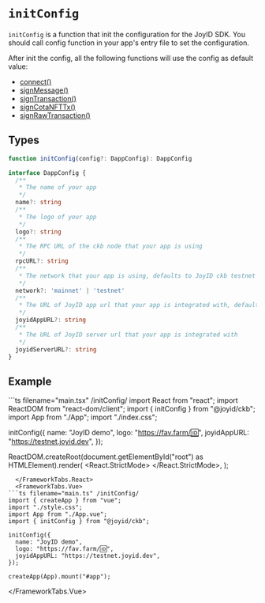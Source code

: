 # `initConfig`

`initConfig` is a function that init the configuration for the JoyID SDK. You should call config function in your app's entry file to set the configuration.

After init the config, all the following functions will use the config as default value:

- [connect()](/apis/ckb/connect)
- [signMessage()](/apis/ckb/sign)
- [signTransaction()](/apis/ckb/sign-tx)
- [signCotaNFTTx()](/apis/ckb/sign-cota-nft)
- [signRawTransaction()](/apis/ckb/sign-raw-tx)

## Types

```typescript
function initConfig(config?: DappConfig): DappConfig

interface DappConfig {
  /**
   * The name of your app
   */
  name?: string
  /**
   * The logo of your app
   */
  logo?: string
  /**
   * The RPC URL of the ckb node that your app is using
   */
  rpcURL?: string
  /**
   * The network that your app is using, defaults to JoyID ckb testnet
   */
  network?: 'mainnet' | 'testnet'
  /**
   * The URL of JoyID app url that your app is integrated with, defaults to https://app.joyid.dev
   */
  joyidAppURL?: string
  /**
   * The URL of JoyID server url that your app is integrated with
   */
  joyidServerURL?: string
}
```

## Example


<FrameworkTabs>
  <FrameworkTabs.React>
```ts filename="main.tsx" /initConfig/
import React from "react";
import ReactDOM from "react-dom/client";
import { initConfig } from "@joyid/ckb";
import App from "./App";
import "./index.css";

initConfig({
  name: "JoyID demo",
  logo: "https://fav.farm/🆔",
  joyidAppURL: "https://testnet.joyid.dev",
});

ReactDOM.createRoot(document.getElementById("root") as HTMLElement).render(
  <React.StrictMode>
    <App />
  </React.StrictMode>,
);

```
  </FrameworkTabs.React>
  <FrameworkTabs.Vue>
```ts filename="main.ts" /initConfig/
import { createApp } from "vue";
import "./style.css";
import App from "./App.vue";
import { initConfig } from "@joyid/ckb";

initConfig({
  name: "JoyID demo",
  logo: "https://fav.farm/🆔",
  joyidAppURL: "https://testnet.joyid.dev",
});

createApp(App).mount("#app");
```

  </FrameworkTabs.Vue>
</FrameworkTabs>
